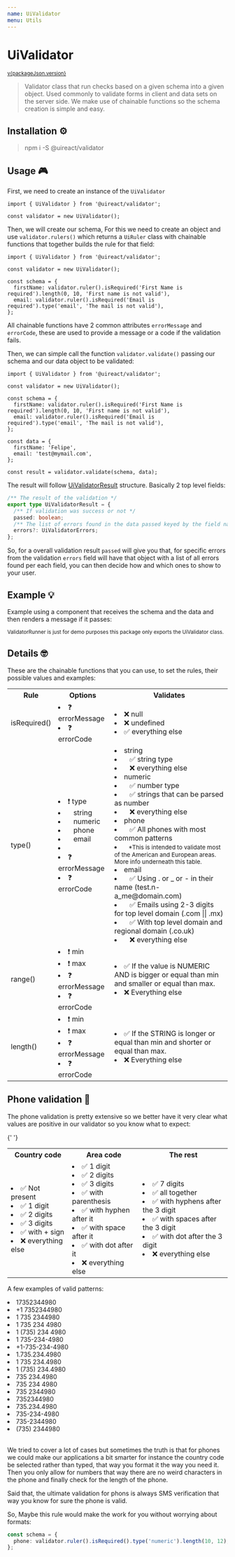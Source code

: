 ```yaml
---
name: UiValidator
menu: Utils
---
```






# UiValidator

<sup>
  <a href="https://github.com/inavac182/ui-react/blob/main/packages/validator/" target="_blank">
    v{packageJson.version}
  </a>
</sup>

> Validator class that run checks based on a given schema into a given object. Used commonly to validate forms in client and data sets on the server side.
> We make use of chainable functions so the schema creation is simple and easy.

## Installation ⚙️

> npm i -S @uireact/validator

## Usage 🎮

First, we need to create an instance of the `UiValidator`

```tsx
import { UiValidator } from '@uireact/validator';

const validator = new UiValidator();
```

Then, we will create our schema, For this we need to create an object and use `validator.rulers()` which returns a `UiRuler` class
with chainable functions that together builds the rule for that field:

```tsx
import { UiValidator } from '@uireact/validator';

const validator = new UiValidator();

const schema = {
  firstName: validator.ruler().isRequired('First Name is required').length(0, 10, 'First name is not valid'),
  email: validator.ruler().isRequired('Email is required').type('email', 'The mail is not valid'),
};
```

All chainable functions have 2 common attributes `errorMessage` and `errorCode`, these are used to provide a message or a code if the validation fails.

Then, we can simple call the function `validator.validate()` passing our schema and our data object to be validated:

```tsx
import { UiValidator } from '@uireact/validator';

const validator = new UiValidator();

const schema = {
  firstName: validator.ruler().isRequired('First Name is required').length(0, 10, 'First name is not valid'),
  email: validator.ruler().isRequired('Email is required').type('email', 'The mail is not valid'),
};

const data = {
  firstName: 'Felipe',
  email: 'test@mymail.com',
};

const result = validator.validate(schema, data);
```

The result will follow [UiValidatorResult](https://github.com/inavac182/uireact/blob/main/packages/validator/src/types/validator-result.ts#L16) structure. Basically 2 top level fields:

```ts
/** The result of the validation */
export type UiValidatorResult = {
  /** If validation was success or not */
  passed: boolean;
  /** The list of errors found in the data passed keyed by the field name */
  errors?: UiValidatorErrors;
};
```

So, for a overall validation result `passed` will give you that, for specific errors from the validation `errors` field will have that object with a list of all errors found per each field,
you can then decide how and which ones to show to your user.


## Example 💡

Example using a component that receives the schema and the data and then renders a message if it passes:

<Playground>
  <ValidatorRunner
    schema={{
      age: validator
        .ruler()
        .isRequired('The age is required')
        .range(25, 35, 'This only works for ppl from 25 to 35 years old'),
      firstName: validator.ruler().isRequired('First Name is required').length(0, 10, 'First name is not valid'),
      email: validator.ruler().isRequired('Email is required').type('email', 'Email is not valid'),
    }}
    data={{ age: 29, firstName: 'Felipe', email: 'text@mymail.com' }}
  />
</Playground>

<small>ValidatorRunner is just for demo purposes this package only exports the UiValidator class.</small>

## Details 🤓

These are the chainable functions that you can use, to set the rules, their possible values and examples:

<table>
  <tr>
    <th>Rule</th>
    <th>Options</th>
    <th>Validates</th>
  </tr>
  <tr>
    <td>isRequired()</td>
    <td>
      <UiList>
        <li> ❓ errorMessage</li>
        <li> ❓ errorCode </li>
      </UiList>
    </td>
    <td>
      <UiList>
        <li>❌ null</li>
        <li>❌ undefined</li>
        <li>✅ everything else</li>
      </UiList>
    </td>
  </tr>
  <tr>
    <td>type()</td>
    <td>
      <UiList>
        <li>
          ❗️ type
          <UiList>
            <li>&nbsp;&nbsp; string</li>
            <li>&nbsp;&nbsp; numeric</li>
            <li>&nbsp;&nbsp; phone</li>
            <li>&nbsp;&nbsp; email</li>
          </UiList>
        </li>
        <li></li>
        <li> ❓ errorMessage</li>
        <li> ❓ errorCode </li>
      </UiList>
    </td>
    <td>
      <UiList>
        <li>
          string
          <UiList>
            <li>&nbsp;&nbsp; ✅ string type</li>
            <li>&nbsp;&nbsp; ❌ everything else</li>
          </UiList>
        </li>
        <li>
          numeric
          <UiList>
            <li>&nbsp;&nbsp; ✅ number type</li>
            <li>&nbsp;&nbsp; ✅ strings that can be parsed as number</li>
            <li>&nbsp;&nbsp; ❌ everything else</li>
          </UiList>
        </li>
        <li>
          phone
          <UiList>
            <li>&nbsp;&nbsp; ✅ All phones with most common patterns</li>
            <li>
              <small>
                &nbsp;&nbsp; *This is intended to validate most of the American and European areas. More info underneath
                this table.
              </small>
            </li>
          </UiList>
        </li>
        <li>
          email
          <UiList>
            <li>&nbsp;&nbsp; ✅ Using . or _ or - in their name (test.n-a_me@domain.com)</li>
            <li>&nbsp;&nbsp; ✅ Emails using 2-3 digits for top level domain (.com || .mx)</li>
            <li>&nbsp;&nbsp; ✅ With top level domain and regional domain (.co.uk)</li>
            <li>&nbsp;&nbsp; ❌ everything else</li>
          </UiList>
        </li>
      </UiList>
    </td>
  </tr>
  <tr>
    <td>range()</td>
    <td>
      <UiList>
        <li> ❗️ min</li>
        <li> ❗️ max</li>
        <li> ❓ errorMessage</li>
        <li> ❓ errorCode </li>
      </UiList>
    </td>
    <td>
      <UiList>
        <li>✅ If the value is NUMERIC AND is bigger or equal than min and smaller or equal than max.</li>
        <li>❌ Everything else</li>
      </UiList>
    </td>
  </tr>
  <tr>
    <td>length()</td>
    <td>
      <UiList>
        <li> ❗️ min</li>
        <li> ❗️ max</li>
        <li> ❓ errorMessage</li>
        <li> ❓ errorCode </li>
      </UiList>
    </td>
    <td>
      <UiList>
        <li>✅ If the STRING is longer or equal than min and shorter or equal than max.</li>
        <li>❌ Everything else</li>
      </UiList>
    </td>
  </tr>
</table>

## Phone validation 📱

The phone validation is pretty extensive so we better have it very clear what values are positive in our validator so you know what to expect:

{' '}

<table>
  <tr>
    <th>Country code</th>
    <th>Area code</th>
    <th>The rest</th>
  </tr>
  <tr>
    <td>
      <UiList>
        <li>✅ Not present</li>
        <li>✅ 1 digit</li>
        <li>✅ 2 digits</li>
        <li>✅ 3 digits</li>
        <li>✅ with + sign</li>
        <li>❌ everything else</li>
      </UiList>
    </td>
    <td>
      <UiList>
        <li>✅ 1 digit </li>
        <li>✅ 2 digits</li>
        <li>✅ 3 digits</li>
        <li>✅ with parenthesis</li>
        <li>✅ with hyphen after it</li>
        <li>✅ with space after it</li>
        <li>✅ with dot after it</li>
        <li>❌ everything else</li>
      </UiList>
    </td>
    <td>
      <UiList>
        <li>✅ 7 digits </li>
        <li>✅ all together</li>
        <li>✅ with hyphens after the 3 digit</li>
        <li>✅ with spaces after the 3 digit</li>
        <li>✅ with dot after the 3 digit</li>
        <li>❌ everything else</li>
      </UiList>
    </td>
  </tr>
</table>

A few examples of valid patterns:

<UiCard>
  <UiFlexGrid justifyContent="space-between">
    <UiList>
      <li>17352344980</li>
      <li>+1 7352344980</li>
      <li>1 735 2344980</li>
      <li>1 735 234 4980</li>
      <li>1 (735) 234 4980</li>
      <li>1 735-234-4980</li>
    </UiList>
    <UiList>
      <li>+1-735-234-4980</li>
      <li>1.735.234.4980</li>
      <li>1 735 234.4980</li>
      <li>1 (735) 234.4980</li>
      <li>735 234.4980</li>
      <li>735 234 4980</li>
    </UiList>
    <UiList>
      <li>735 2344980</li>
      <li>7352344980</li>
      <li>735.234.4980</li>
      <li>735-234-4980</li>
      <li>735-2344980</li>
      <li>(735) 2344980</li>
    </UiList>
  </UiFlexGrid>
</UiCard>

<br />

We tried to cover a lot of cases but sometimes the truth is that for phones we could make our applications a bit smarter
for instance the country code be selected rather than typed, that way you format it the way you need it. Then you only allow for numbers
that way there are no weird characters in the phone and finally check for the length of the phone.

Said that, the ultimate validation for phons is always SMS verification that way you know for sure the phone is valid.

So, Maybe this rule would make the work for you without worrying about formats:

```ts
const schema = {
  phone: validator.ruler().isRequired().type('numeric').length(10, 12),
};
```
